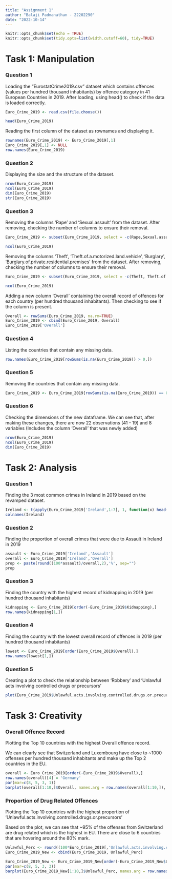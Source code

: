---
title: "Assignment 1"
author: "Balaji Padmanathan - 22202290"
date: "2022-10-14"
---

```{r setup, include=FALSE}
knitr::opts_chunk$set(echo = TRUE)
knitr::opts_chunk$set(tidy.opts=list(width.cutoff=60), tidy=TRUE)
```

# Task 1: Manipulation

### Question 1

Loading the "EurostatCrime2019.csv" dataset which contains offences (values per hundred thousand inhabitants) by offence category in 41 European Countries in 2019. After loading, using head() to check if the data is loaded correctly. 

```{r dataload}
Euro_Crime_2019 <- read.csv(file.choose())

head(Euro_Crime_2019)
```


Reading the first column of the dataset as rownames and displaying it.
```{r countries}
rownames(Euro_Crime_2019) <- Euro_Crime_2019[,1]
Euro_Crime_2019[,1] <- NULL
row.names(Euro_Crime_2019)
```


### Question 2


Displaying the size and the structure of the dataset.
```{r shape}

nrow(Euro_Crime_2019)
ncol(Euro_Crime_2019)
dim(Euro_Crime_2019)
str(Euro_Crime_2019)

```

### Question 3 

Removing the columns 'Rape' and 'Sexual.assault' from the dataset. After removing, checking the number of columns to ensure their removal.
```{r command1}

Euro_Crime_2019 <- subset(Euro_Crime_2019, select = -c(Rape,Sexual.assault))

ncol(Euro_Crime_2019)
```

Removing the columns 'Theft', 'Theft.of.a.motorized.land.vehicle', 'Burglary', 'Burglary.of.private.residential.premises' from the dataset. After removing, checking the number of columns to ensure their removal.
```{r command2}
Euro_Crime_2019 <- subset(Euro_Crime_2019, select = -c(Theft, Theft.of.a.motorized.land.vehicle, Burglary, Burglary.of.private.residential.premises))

ncol(Euro_Crime_2019)

```

Adding a new column 'Overall' containing the overall record of offences for each country (per hundred
thousand inhabitants). Then checking to see if the column is present.
```{r command3}
Overall <- rowSums(Euro_Crime_2019, na.rm=TRUE)
Euro_Crime_2019 <- cbind(Euro_Crime_2019, Overall)
Euro_Crime_2019['Overall']

```


### Question 4 

Listing the countries that contain any missing data.
```{r missing}
row.names(Euro_Crime_2019[rowSums(is.na(Euro_Crime_2019)) > 0,])
```

### Question 5 

Removing the countries that contain any missing data.
```{r removal}
Euro_Crime_2019 <- Euro_Crime_2019[rowSums(is.na(Euro_Crime_2019)) == 0, ]

```

### Question 6

Checking the dimensions of the new dataframe. We can see that, after making these changes, there are now 22 observations (41 - 19) and 8 variables (Includes the column 'Overall' that was newly added)
```{r observations}

nrow(Euro_Crime_2019)
ncol(Euro_Crime_2019)
dim(Euro_Crime_2019)

```


# Task 2: Analysis

### Question 1

Finding the 3 most common crimes in Ireland in 2019 based on the revamped dataset.

```{r ireland1}
Ireland <- t(apply(Euro_Crime_2019['Ireland',1:7], 1, function(x) head(sort(x, decreasing = TRUE), 3)))
colnames(Ireland)

```
### Question 2

Finding the proportion of overall crimes that were due to Assault in Ireland in 2019

```{r ireland2}
assault <- Euro_Crime_2019['Ireland','Assault']
overall <- Euro_Crime_2019['Ireland','Overall']
prop <- paste(round((100*assault)/overall,2),'%', sep="")
prop

```
### Question 3


Finding the country with the highest record of kidnapping in 2019 (per hundred thousand inhabitants)
```{r kidnapping}
kidnapping <- Euro_Crime_2019[order(-Euro_Crime_2019$Kidnapping),]
row.names(kidnapping[1,])

```
### Question 4

Finding the country with the lowest overall record of offences in 2019 (per hundred thousand
inhabitants)
```{r lowest}
lowest <- Euro_Crime_2019[order(Euro_Crime_2019$Overall),]
row.names(lowest[1,])

```
### Question 5

Creating a plot to check the relationship between 'Robbery' and 'Unlawful acts involving
controlled drugs or precursors' 

```{r plot}

plot(Euro_Crime_2019$Unlawful.acts.involving.controlled.drugs.or.precursors, Euro_Crime_2019$Robbery, xlab = 'Unlawful Acts involving Drugs', ylab = 'Robbery', main = 'Relationship between Robbery and Unlawful Acts Involving Drugs')

```

# Task 3: Creativity

### Overall Offence Record

Plotting the Top 10 countries with the highest Overall offence record.

We can clearly see that Switzerland and Luxembourg have close to ~1000 offenses per hundred thousand inhabitants and make up the Top 2 countries in the EU. 

```{r offences}
overall <- Euro_Crime_2019[order(-Euro_Crime_2019$Overall),]
row.names(overall)[4] = 'Germany'
par(mar=c(8, 5, 3, 1))
barplot(overall[1:10,]$Overall, names.arg = row.names(overall[1:10,]), main = 'Top 10 Countries with the highest Overall offence record', ylab = 'Overall offence records', ylim = c(0,1000), col = 'lightblue', las = 2)
```


### Proportion of Drug Related Offences

Plotting the Top 10 countries with the highest proportion of 'Unlawful.acts.involving.controlled.drugs.or.precursors'

Based on the plot, we can see that ~95% of the offenses from Switzerland are drug related which is the highest in EU. There are close to 6 countries that are hovering around the 80% mark. 

```{r plot3}
Unlawful_Perc <- round((100*Euro_Crime_2019[,'Unlawful.acts.involving.controlled.drugs.or.precursors'])/Euro_Crime_2019[,'Overall'],2)
Euro_Crime_2019_New <- cbind(Euro_Crime_2019, Unlawful_Perc)

Euro_Crime_2019_New <- Euro_Crime_2019_New[order(-Euro_Crime_2019_New$Unlawful_Perc),]
par(mar=c(8, 5, 3, 3))
barplot(Euro_Crime_2019_New[1:10,]$Unlawful_Perc, names.arg = row.names(Euro_Crime_2019_New[1:10,]), main = 'Top 10 Countries with the highest proportion of Drug related offences', ylab = 'Percentage of Overall records', ylim = c(0,100), col = 'lightgreen', las = 2)




```





